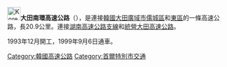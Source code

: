 {{Infobox road
|marker_image=[[File:Korea_Expressway_No.300.svg|50px]]
|name=大田南環高速公路
|map=[[File:300_Daejeon_Nambu_Sunhwan.svg|250px]]
|length_km= 20.9
|opened=1999
|direction=東西
|terminus_a=大田廣域市儒城區<br/>[[File:Korea_Expressway_No.251.svg|30px]][[湖南高速公路支線|湖南高速公路支線]] 
|cities=
|junction=
|terminus_b=大田廣域市東區<br/>[[File:Korea_Expressway_No.35.svg|30px]][[統營大田高速公路|統營大田高速公路]] 
}}
{{Infobox Korean name
|tablewidth=270
|img=
|width=189px
|hangul=대전남부순환고속도로
|hanja={{linktext|大|田|南|部|循|環|高|速|道|路}}
|rr=Daejeon Nambu Sunhwan Gosokdoro
|mr=Taejŏn Nambu Sunhwan Kosoktoro
}}

[[File:Korea_Expressway_No.300.svg|30px]]'''大田南環高速公路'''（{{kor|諺=대전남부순환고속도로|漢=大田南部循環高速道路|羅=Daejeon Nambu Sunhwan gosokdoro|f=y}}），是連接[[韓國|韓國]][[大田廣域市|大田廣域市]][[儒城區|儒城區]]和[[東區_(大田)|東區]]的一條高速公路，長20.9公里。連接[[湖南高速公路支線|湖南高速公路支線]]和[[統營大田高速公路|統營大田高速公路]]。

1993年12月開工，1999年9月6日通車。
{{ROK expressways}}
[[Category:韓國高速公路|Category:韓國高速公路]]
[[Category:首爾特別市交通|Category:首爾特別市交通]]